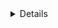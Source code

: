 <Title>ペットプロジェクトの更新とサポート。</Title>
<Details category="job" date="1670684398406" />

<Text>
    私は最近、自分自身や共同のペットプロジェクト（非商業的なもの）のサポートについて問題を抱えています。
    最初の問題は、ホスティングサービスの更新に関連しており、それらは解決するのが難しくありません。
    一部のアプリケーションはサードパーティのAPIサービスを使用し、データベースのための別個のサービスも使用しています。
    ある日、私のプロジェクトのウェブサイトを更新したとき、実装したいくつかのプロジェクトの動作バージョンをデモンストレーションすることに困難が生じました。Redis、Postgres、Heroku、Firebaseなどの一部のサービスが機能しなくなりました。基本的な実装では問題はありませんでしたが、制限を超えるために困難が生じました。また、Herokuとの作業はより複雑になりました。詳細は
    <a href="https://blog.heroku.com/next-chapter" target="_blank">
        こちら
    </a>
    をご覧ください。
</Text>

<Text>
    この投稿は、似たようなプロジェクトがなぜ動作しないか、いくつかのアプリケーションの開発がどのように進んだかについてのものです。技術の研鑽や新しい技術の試用を目的としていた一部のアプリケーションの開発は、開発が完了した時点でも主な機能はまだ動作していましたが、将来の外部サービスの利用可能性を予測するのは難しいものでした。
    更新の価値 -
    私はそれを次のように見ています。もしプロジェクトが単なる「新しい技術の試用」以上のものになった場合、プロジェクトを洗練させるか見守ることが意味があると思います。現在、私のペットプロジェクトは、コードの形での実績や経験の価値を持っています。ご理解いただけると幸いです！
</Text>
